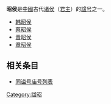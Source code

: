 '''昭侯'''是[[中國|中國]]古代[[诸侯|诸侯]]（[[君主|君主]]）的[[谥号|諡号]]之一。

* [[韩昭侯|韩昭侯]]
* [[蔡昭侯|蔡昭侯]]
* [[晋昭侯|晋昭侯]]
* [[章昭侯|章昭侯]]

== 相关条目 ==
* [[同谥号庙号列表|同谥号庙号列表]]

[[Category:諡昭|Category:諡昭]]
{{disambig}}